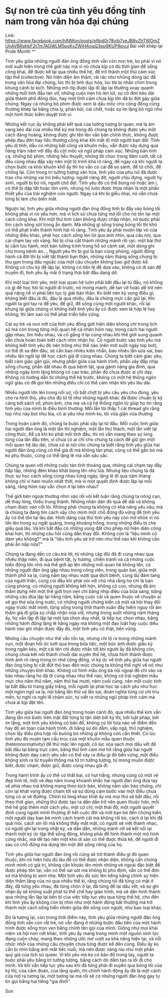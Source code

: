 # Sự non trẻ của tình yêu đồng tính nam trong văn hóa đại chúng 
Link: https://www.facebook.com/hiNMon/posts/pfbid0r78vjb7veJB8vZhTWDmZUhAVBRahbF2t7m7AGWLM5psKxZWiHAoqQ3ep9KUP9pyul
Bài viết khép lại Pride Month ^^

Tình yêu giữa những người đàn ông đồng tính vẫn còn non trẻ, ko phải vì nó mới xuất hiện trong thế giới này mà vì nó chưa kịp có đủ thời gian để sống công khai, để được kể lại qua nhiều thế hệ, để trở thành một thứ cảm xúc tập thể (collective). Nó hiện diện âm thầm, rải rác như những dòng lạc đề trong văn hóa đại chúng, lúc thì bị tình dục hóa, lúc thì bị nhấn chìm trong khung cảnh bi kịch. Những mô-típ được lặp đi lặp lại thường xoay quanh những mối tình đầu tan vỡ, những cuộc hẹn hò lén lút, sự cô đơn kéo dài giữa thành phố đông đúc, hay một tình cảm chưa kịp lớn đã bị đứt gãy giữa chừng. Ngay cả những bộ phim được xem là dấu mốc cho cộng đồng cũng thường khép lại bằng chia ly, phản bội, cái chết, hoặc sự im lặng bỏ ngỏ như một hình thức kiểm duyệt tinh vi.

Những kết cục ấy không phải kết quả của tưởng tượng bi quan, mà là âm vang kéo dài của nhiều thế kỷ mà trong đó chúng ta không được yêu một cách đàng hoàng, không được ghi tên lên văn bản chính thức, không được phép đau đớn hay tiếc thương công khai khi mất đi một người bạn đời. Tình yêu dị tính, dẫu có những bất công và khuôn mẫu, vẫn được xây dựng qua hàng trăm năm với đầy đủ cột mốc và ngữ pháp cảm xúc. Những bản tình ca, những bộ phim, những tiểu thuyết, những lời chúc trong đám cưới, tất cả đều cùng nhau đắp xây nên một lộ trình khá rõ ràng, để ngay cả khi người ta chọn bước ra khỏi khuôn khổ ấy thì họ vẫn có cái để so sánh, để từ chối, để chống lại. Còn trong trí tưởng tượng văn hóa, tình yêu của phụ nữ đã được trao cho những vai trò biểu tượng: người nâng đỡ, người chịu đựng, người hy sinh, người bị bỏ rơi, người chờ đợi. Tình yêu đó có thể bùng nổ hoặc âm ỉ, có thể bị dập tắt hoặc tôn vinh, nhưng nó luôn được thừa nhận là một phần thiết yếu của trải nghiệm con người. Ngay cả khi bị giễu nhại, nó vẫn chưa từng bị làm cho biến mất.

Ngược lại, tình yêu giữa những người đàn ông đồng tính bị đẩy vào bóng tối không phải vì nó yếu hơn, mà vì lịch sử chưa từng mở lối cho nó tồn tại một cách công khai. Khi một thứ tình cảm không được chấp nhận, nó buộc phải tìm cách sống sót trong ẩn danh. Mà những gì sống trong bóng tối thì khó có thể phát triển thành hình hài rõ ràng. Tình yêu ấy phải mượn lớp vỏ của những điều khác, phải học cách sống len lỏi qua ánh nhìn, qua câu nói, qua cái chạm tay vội vàng. Nó bị chia cắt thành những mảnh rời rạc: một bài thơ bị cấm lưu hành, một bản tường trình trong hồ sơ cảnh sát, một dòng ghi chú trong bệnh án.... Người yêu thì bị gọi là bạn cùng phòng, người đồng hành cả đời thì bị viết tắt thành bạn thân, những năm tháng sống chung bị thu gọn trong dấu ngoặc của một câu chuyện không bao giờ được kể. Không có chu kỳ để lặp lại, không có tiền lệ để dựa vào, không có di sản để truyền đi, tình yêu ấy mãi ở trạng thái bắt đầu dang dở.

Khi một loại tình yêu, một loại quan hệ luôn phải bắt đầu lại từ đầu, nó không có gì để học hỏi từ người đi trước, nó mong manh, dễ tan vỡ hoặc dễ trở nên quá nặng nề vì phải liên tục lý giải bản thân. Ko biết nên kỳ vọng điều gì, không biết đâu là đủ, đâu là quá nhiều, đâu là chừng mực cần giữ lại. Khi người ta giơ tay ra để yêu, để giữ, để sống cùng một người khác, rồi lại khựng lại giữa chừng vì không biết tình yêu ấy có được xem là hợp lệ hay không, thì làm sao có thể phát triển bền vững.

Cái sự trẻ và non nớt của tình yêu đồng giới hiện diện không chỉ trong lịch sử mà còn trong từng mối quan hệ cá nhân hôm nay, trong cách hai người gặp nhau, tìm hiểu nhau, và cố gắng ở lại cùng nhau khi thế giới xung quanh vẫn chưa hoàn toàn biết cách nhìn nhận họ. Có người bước vào tình yêu mà không biết tình yêu đó nên trông như thế nào (nên mới suốt ngày top bot), có thể đi xa đến đâu, sẽ cần bao nhiêu kiên nhẫn, bao nhiêu lần sửa sai, bao nhiêu lần ngồi lại để học cách già đi cùng nhau. Chúng ta biết cảm giác yêu, biết cảm giác gần gũi, nhưng phần giữa của hành trình, phần xây đắp nhịp sống chung, phần dắt nhau đi qua bệnh tật, qua gánh nặng gia đình, qua những ngày bình lặng không có cao trào, phần đó chưa được ai chỉ dạy. Không có hướng dẫn từ những thế hệ trước, không có một hệ thống ngôn ngữ giàu có để gọi tên những điều chỉ có thể cảm nhận khi yêu lâu dài.

Nhiều người lớn lên trong nỗi sợ, rồi bất chợt bị yêu cầu yêu cho đúng, yêu cho ra hình thù, yêu cho đủ tử tế như những người khác đã được chuẩn bị kỹ càng bởi sách vở, phim ảnh, cha mẹ và cả hệ thống ngôn từ giúp họ tin rằng tình yêu của mình là điều bình thường. Mỗi lần tôi thấy 1 cái thread ghi rằng top như này bot như kia, có ai yêu như mình ko, tôi vừa giận vừa thương

Trong hoàn cảnh đó, chúng ta buộc phải xây lại từ đầu. Mỗi cuộc tình giữa hai người đàn ông là một lần thí nghiệm, một lần thử thách, một lần viết lại công thức. Kể cả khi ko phải mối tình đầu, thì nó vẫn mang theo sự lúng túng của lần đầu tiên, vì chưa có ai chỉ cho chúng ta cách để giữ gìn một mối quan hệ lâu dài, chưa có ai nói cho chúng ta biết rằng tình yêu giữa hai người đàn ông cũng có thể già đi mà không tàn phai, cũng có thể gắn bó mà ko phụ thuộc, cũng có thể lặng lẽ mà vẫn sâu sắc.

Chúng ta quen với những cuộc tán tỉnh thoáng qua, những cái chạm tay đầy hấp tấp, những đêm khao khát bùng lên như lửa. Nhưng liệu chúng ta đã thực sự học cách sống cùng nhau từng ngày, lặng lẽ đi qua năm tháng không chỉ vì ham muốn nhất thời, mà vì một quyết định được lặp lại mỗi sáng, rằng hôm nay vẫn chọn ở lại bên nhau?

Thế giới bên ngoài thường nhìn vào rồi vội kết luận rằng chúng ta nông cạn, dễ thay lòng, thiếu trung thành. Những nhãn dán đó quá dễ dãi và không chạm được vào cốt lõi. Không phải chúng ta không có khả năng yêu sâu, mà là chúng ta đang tìm cách xây cho mình một chỗ đứng đủ vững để tình yêu ấy có thể tồn tại lâu dài. Hình dáng của thứ tình yêu này còn mờ nhòe vì nó lớn lên trong sự ngắt quãng, trong khoảng trống, trong những điều bị che giấu quá lâu. Và khi bắt đầu có những vùng đất cho phép nó hiện diện công khai hơn, thì những câu hỏi cũng dần thay đổi. Không còn là “liệu mình có dám yêu không?” mà là “liệu tình yêu sẽ trở nên như thế nào khi không cần phải ẩn nấp nữa?”

Chúng ta đang dần có câu trả lời, từ những cặp đôi đã đi cùng nhau qua nhiều thập niên, đi qua bệnh tật, ly hương, chiến tranh và cả những cuộc biến động lớn nhỏ mà thế giới áp lên những mối quan hệ không tên, có những người đàn ông gặp nhau trong công viên, trong quán bar, giữa một thành phố xa lạ, cùng nắm tay nhau vượt qua dịch bệnh, cùng dự đám tang của người thân, cùng cúi đầu khi phải nói với chủ nhà rằng họ chỉ là bạn cùng phòng, có những người không kết hôn, không có con, nhưng đã âm thầm dựng nên một thế giới trọn vẹn chỉ bằng nhịp điệu của bữa sáng, bằng những câu đùa lặp lại hằng năm, bằng cuộc cãi vã quen thuộc về chuyện ai sẽ gọi thợ sửa ống nước, có những người chứng kiến cả một xã hội thay đổi ngay trước mắt mình, từng sống trong thời thanh xuân đầy hiểm nguy rồi âm thầm già đi giữa sự chấp nhận nửa vời, nhưng trong suốt những năm tháng ấy, họ vẫn lặp đi lặp lại một lựa chọn duy nhất, là tiếp tục chọn nhau, bằng những hành động lặng lẽ hằng ngày mà không một đạo luật hay cuộc diễu hành nào ghi nhận được đầy đủ, một tình yêu có thật, bền vững.

Những câu chuyện như thế vẫn tồn tại, nhưng chỉ lộ ra trong những mảnh vụn, một đoạn hồi ức lướt qua trong bữa tiệc, một bức ảnh được giấu kỹ trong ngăn kéo, một cái tên chỉ được nhắc tới khi người ấy đã không còn, chúng chưa kết nối thành chuỗi dài xuyên thế hệ, chưa hình thành được hình ảnh rõ ràng trong trí nhớ cộng đồng, vì ký ức về tình yêu giữa hai người đàn ông từng bị cắt đứt thô bạo đến mức chúng ta không thể nghĩ về nó như những chuyện tình khác. Không có hình mẫu ông bà nội ngoại để chỉ vào và bảo nhau rằng họ đã đi cùng nhau như thế nào, không có trải nghiệm mẫu mực cho năm thứ năm, năm thứ hai mươi, năm cuối cùng, nên mỗi cuộc tình lại bắt đầu từ trang giấy trắng, mỗi người lại phải học lại cách yêu như học một ngôn ngữ xa lạ, nói bằng lần thử và lần sai, đoán nghĩa từng cử chỉ trìu mến, tự nghĩ ra nghi lễ chăm sóc, tự viết ra những ngữ pháp tình cảm mà chưa ai kịp đặt tên.

Tình yêu giữa hai người đàn ông trong hoàn cảnh đó, qua nhiều thế kỉm vẫn đang lần mò bước trên mặt đất từng bị tận diệt bởi kỳ thị, bởi luật pháp, bởi im lặng, một tình yêu không có bản đồ, không có lời hứa nào về điểm đến hay độ an toàn của hành trình, đi bằng sự dò dẫm, vấp ngã, thử nghiệm, chọn lấy điều phù hợp rồi buông bỏ những gì không còn cần thiết. Có lúc tình yêu đó mượn tạm cấu trúc của một khuôn mẫu quen thuộc (heteronormativity) để thử mặc lên người, có lúc xóa sạch mọi dấu vết để bắt đầu lại bằng trực cảm, bằng thứ linh cảm mơ hồ rằng giữa hai người không được dạy cách yêu vẫn có thể xảy ra điều gì đó bền vững, một điều không sinh ra từ truyền thống mà từ trí tưởng tượng, từ mong muốn được biết, được chạm, được giữ, được cùng nhau già đi.

Trong hành trình ấy có thể có thất bại, có hụt hẫng, nhưng cũng có một vẻ đẹp tinh tế, một vẻ đẹp nằm trong khoảnh khắc hai người đàn ông đưa tay về phía nhau mà không mang theo kịch bản, không nắm sẵn bảo chứng, chỉ còn lại khát vọng được chạm tới và sự dũng cảm bước vào một điều chưa từng có ai vẽ đường. Chính từ lòng khao khát ấy mà mọi thứ sẽ bắt đầu, rồi theo thời gian, những thứ được tạo ra dần dần trở nên quen thuộc hơn, mỗi thế hệ góp thêm một cách yêu, một cử chỉ, một thái độ, một người quyết định cùng người mình thương đi hết cuộc đời và mời bạn bè đến chứng kiến, một người dạy bạn bè mình cách tranh cãi mà không rời bỏ, cách ở lại khi đã quá mỏi, cách xin lỗi mà không thấy mất mặt, có người sẽ viết thành nhạc, có người ghi lại trong nhật ký, và dần dần, những mảnh rời sẽ kết nối lại thành một ký ức tập thể sống động, không phải để hình thành một mô hình cứng nhắc, mà để tạo nên một kho di sản có thể được thừa kế, để người đi sau có chỗ đứng mà dựng lên một đời sống riêng của họ.

Tình yêu giữa hai người đàn ông rồi cũng sẽ trở thành điều gì đó quen thuộc, khi nó hiện hữu đủ lâu để có thể được nhận diện, không cần chứng minh mình có giá trị, không cần khoác lên mình những vẻ ngoài đặc biệt để được phép tồn tại, vẫn có thể sai sót mà không bị phủ định, vẫn có thể đơn sơ mà không bị xem nhẹ. Một tình yêu đủ sức lên tiếng bằng chính sự hiện diện thầm lặng của nó qua nhiều thế kỉ, rằng chúng tôi đã từng có mặt ở đây, đã từng yêu nhau, đã từng chọn ở lại, đã từng để lại dấu vết, và sự ghi nhận ấy sẽ không xuất phát từ thể chế hay giáo trình, mà sẽ dần hình thành qua những lần lặp lại bền bỉ của việc tiếp tục yêu qua từng thế hệ, cho đến khi tình yêu ấy không còn bị nhìn như một hành động bất thường mà trở thành một cách sống hiển nhiên giữa đời sống con người, như bao loại khác.

Đó là tương lại, còn trong thời điểm này, tình yêu giữa những người đàn ông đồng tính vẫn còn rất trẻ, nó vẫn đang ở những bước đầu tiên của một hành trình được sống trọn vẹn bằng chính tên gọi của mình. Giống như mọi khái niệm xã hội non nớt khác, tình yêu ấy mang trong mình một nguồn sinh lực đang cuộn chảy, mang theo những ước mơ vượt xa khả năng hiện tại, và nỗi nhức nhối của những câu chuyện chưa từng được kể đến cùng. Điều ấy ko cần bị nhìn bằng ánh mắt tiếc nuối, mà nên được nâng niu như một phần quý giá của lịch sử queer. Vì khi yêu mà ko có bản đồ trong tay, người ta buộc phải yêu bằng trí tưởng tượng, bằng cách dò dẫm tạo ra lối đi cho mình. Và khi vẫn tiếp tục yêu sau khi đã từng phải đi xuyên qua bóng tối của kỳ thị, của cấm đoán, của lãng quên, thì chính hành động ấy đã là một cánh cửa mở ra tương lai, một tương lai mà rồi sẽ có những người đàn ông gay tự tin gọi bằng hai tiếng "gia đình".

Sun



